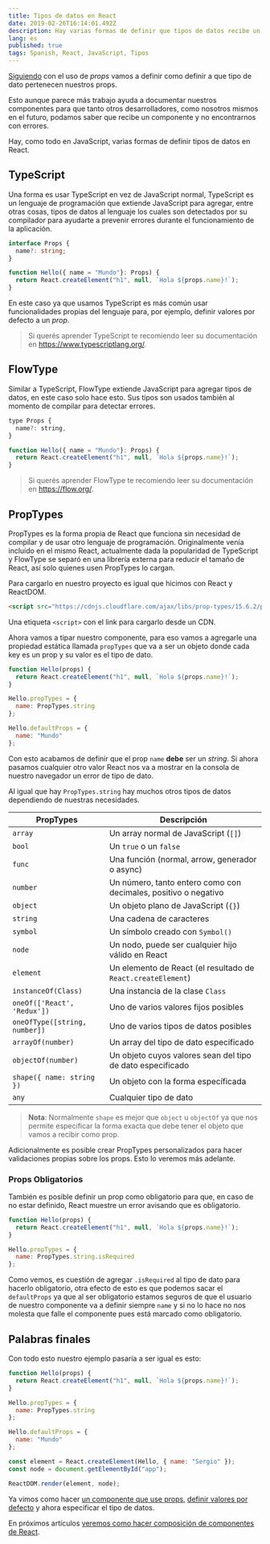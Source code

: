 ```yaml
---
title: Tipos de datos en React
date: 2019-02-26T16:14:01.492Z
description: Hay varias formas de definir que tipos de datos recibe un componente en React, puede ser TypeScript, Flow o PropTypes
lang: es
published: true
tags: Spanish, React, JavaScript, Tipos
---
```


[Siguiendo](/articles/react-props-valores-predefinidos) con el uso de _props_ vamos a definir como definir a que tipo de dato pertenecen nuestros props.

Esto aunque parece más trabajo ayuda a documentar nuestros componentes para que tanto otros desarrolladores, como nosotros mismos en el futuro, podamos saber que recibe un componente y no encontrarnos con errores.

Hay, como todo en JavaScript, varias formas de definir tipos de datos en React.

## TypeScript

Una forma es usar TypeScript en vez de JavaScript normal, TypeScript es un lenguaje de programación que extiende JavaScript para agregar, entre otras cosas, tipos de datos al lenguaje los cuales son detectados por su compilador para ayudarte a prevenir errores durante el funcionamiento de la aplicación.

```typescript
interface Props {
  name?: string;
}

function Hello({ name = "Mundo"}: Props) {
  return React.createElement("h1", null, `Hola ${props.name}!`);
}
```

En este caso ya que usamos TypeScript es más común usar funcionalidades propias del lenguaje para, por ejemplo, definir valores por defecto a un _prop_.

> Si querés aprender TypeScript te recomiendo leer su documentación en https://www.typescriptlang.org/.

## FlowType

Similar a TypeScript, FlowType extiende JavaScript para agregar tipos de datos, en este caso solo hace esto. Sus tipos son usados también al momento de compilar para detectar errores.

```js
type Props {
  name?: string,
}

function Hello({ name = "Mundo"}: Props) {
  return React.createElement("h1", null, `Hola ${props.name}!`);
}
```

> Si querés aprender FlowType te recomiendo leer su documentación en https://flow.org/.

## PropTypes

PropTypes es la forma propia de React que funciona sin necesidad de compilar y de usar otro lenguaje de programación. Originalmente venía incluído en el mismo React, actualmente dada la popularidad de TypeScript y FlowType se separó en una librería externa para reducir el tamaño de React, así solo quienes usen PropTypes lo cargan.

Para cargarlo en nuestro proyecto es igual que hicimos con React y ReactDOM.

```html
<script src="https://cdnjs.cloudflare.com/ajax/libs/prop-types/15.6.2/prop-types.min.js"></script>
```

Una etiqueta `<script>` con el link para cargarlo desde un CDN.

Ahora vamos a tipar nuestro componente, para eso vamos a agregarle una propiedad estática llamada `propTypes` que va a ser un objeto donde cada key es un prop y su valor es el tipo de dato.

```js
function Hello(props) {
  return React.createElement("h1", null, `Hola ${props.name}!`);
}

Hello.propTypes = {
  name: PropTypes.string
};

Hello.defaultProps = {
  name: "Mundo"
};
```

Con esto acabamos de definir que el prop `name` **debe** ser un _string_. Si ahora pasamos cualquier otro valor React nos va a mostrar en la consola de nuestro navegador un error de tipo de dato.

Al igual que hay `PropTypes.string` hay muchos otros tipos de datos dependiendo de nuestras necesidades.

| PropTypes                     | Descripción                                                     |
| ----------------------------- | --------------------------------------------------------------- |
| `array`                       | Un array normal de JavaScript (`[]`)                            |
| `bool`                        | Un `true` o un `false`                                          |
| `func`                        | Una función (normal, arrow, generador o async)                  |
| `number`                      | Un número, tanto entero como con decimales, positivo o negativo |
| `object`                      | Un objeto plano de JavaScript (`{}`)                            |
| `string`                      | Una cadena de caracteres                                        |
| `symbol`                      | Un símbolo creado con `Symbol()`                                |
| `node`                        | Un nodo, puede ser cualquier hijo válido en React               |
| `element`                     | Un elemento de React (el resultado de `React.createElement`)    |
| `instanceOf(Class)`           | Una instancia de la clase `Class`                               |
| `oneOf(['React', 'Redux'])`   | Uno de varios valores fijos posibles                            |
| `oneOfType([string, number])` | Uno de varios tipos de datos posibles                           |
| `arrayOf(number)`             | Un array del tipo de dato especificado                          |
| `objectOf(number)`            | Un objeto cuyos valores sean del tipo de dato especificado      |
| `shape({ name: string })`     | Un objeto con la forma específicada                             |
| `any`                         | Cualquier tipo de dato                                          |

> **Nota**: Normalmente `shape` es mejor que `object` u `objectOf` ya que nos permite especificar la forma exacta que debe tener el objeto que vamos a recibir como prop.

Adicionalmente es posible crear PropTypes personalizados para hacer validaciones propias sobre los props. Esto lo veremos más adelante.

### Props Obligatorios

También es posible definir un prop como obligatorio para que, en caso de no estar definido, React muestre un error avisando que es obligatorio.

```js
function Hello(props) {
  return React.createElement("h1", null, `Hola ${props.name}!`);
}

Hello.propTypes = {
  name: PropTypes.string.isRequired
};
```

Como vemos, es cuestión de agregar `.isRequired` al tipo de dato para hacerlo obligatorio, otra efecto de esto es que podemos sacar el `defaultProps` ya que al ser obligatorio estamos seguros de que el usuario de nuestro componente va a definir siempre `name` y si no lo hace no nos molesta que falle el componente pues está marcado como obligatorio.

## Palabras finales

Con todo esto nuestro ejemplo pasaría a ser igual es esto:

```js
function Hello(props) {
  return React.createElement("h1", null, `Hola ${props.name}!`);
}

Hello.propTypes = {
  name: PropTypes.string
};

Hello.defaultProps = {
  name: "Mundo"
};

const element = React.createElement(Hello, { name: "Sergio" });
const node = document.getElementById("app");

ReactDOM.render(element, node);
```

Ya vimos como hacer [un componente que use props](/articles/componentes-react-personalizables-props.mdx), [definir valores por defecto](/articles/react-props-valores-predefinidos) y ahora especificar el tipo de datos.

En próximos artículos [veremos como hacer composición de componentes de React](/articles/composicion-components-react).
